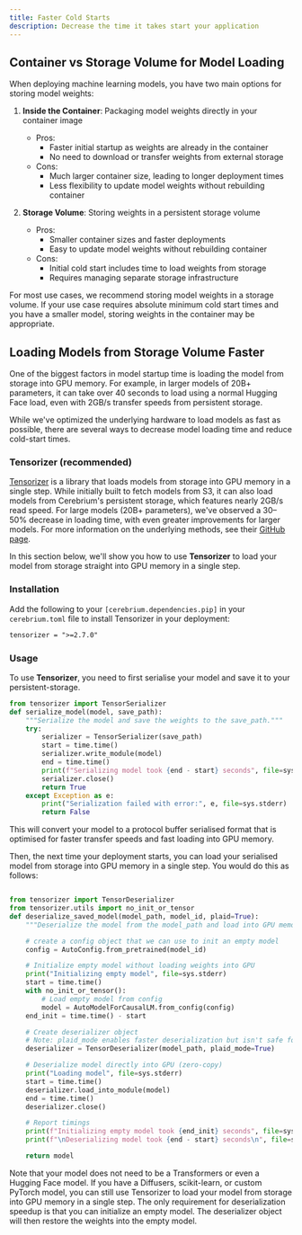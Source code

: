 ```yaml
---
title: Faster Cold Starts
description: Decrease the time it takes start your application
---
```


## Container vs Storage Volume for Model Loading

When deploying machine learning models, you have two main options for storing model weights:

1. **Inside the Container**: Packaging model weights directly in your container image
   - Pros:
     - Faster initial startup as weights are already in the container
     - No need to download or transfer weights from external storage
   - Cons:
     - Much larger container size, leading to longer deployment times
     - Less flexibility to update model weights without rebuilding container

2. **Storage Volume**: Storing weights in a persistent storage volume
   - Pros:
     - Smaller container sizes and faster deployments
     - Easy to update model weights without rebuilding container
   - Cons:
     - Initial cold start includes time to load weights from storage
     - Requires managing separate storage infrastructure

For most use cases, we recommend storing model weights in a storage volume. If your use case requires absolute minimum cold start times and you have a smaller model, storing weights in the container may be appropriate.

## Loading Models from Storage Volume Faster

One of the biggest factors in model startup time is loading the model from storage into GPU memory. For example, in larger models of 20B+ parameters, it can take over 40 seconds to load using a normal Hugging Face load, even with 2GB/s transfer speeds from persistent storage.

While we've optimized the underlying hardware to load models as fast as possible, there are several ways to decrease model loading time and reduce cold-start times.

### Tensorizer (recommended)

[Tensorizer](https://github.com/coreweave/tensorizer) is a library that loads models from storage into GPU memory in a single step. While initially built to fetch models from S3, it can also load models from Cerebrium's persistent storage, which features nearly 2GB/s read speed. For large models (20B+ parameters), we've observed a 30–50% decrease in loading time, with even greater improvements for larger models. For more information on the underlying methods, see their [GitHub page](https://github.com/coreweave/tensorizer).

In this section below, we'll show you how to use **Tensorizer** to load your model from storage straight into GPU memory in a single step.

### Installation

Add the following to your `[cerebrium.dependencies.pip]` in your `cerebrium.toml` file to install Tensorizer in your deployment:

```txt
tensorizer = ">=2.7.0"
```

### Usage

To use **Tensorizer**, you need to first serialise your model and save it to your persistent-storage.

```python
from tensorizer import TensorSerializer
def serialize_model(model, save_path):
    """Serialize the model and save the weights to the save_path."""
    try:
        serializer = TensorSerializer(save_path)
        start = time.time()
        serializer.write_module(model)
        end = time.time()
        print(f"Serializing model took {end - start} seconds", file=sys.stderr)
        serializer.close()
        return True
    except Exception as e:
        print("Serialization failed with error:", e, file=sys.stderr)
        return False
```

This will convert your model to a protocol buffer serialised format that is optimised for faster transfer speeds and fast loading into GPU memory.

Then, the next time your deployment starts, you can load your serialised model from storage into GPU memory in a single step.
You would do this as follows:

```python

from tensorizer import TensorDeserializer
from tensorizer.utils import no_init_or_tensor
def deserialize_saved_model(model_path, model_id, plaid=True):
    """Deserialize the model from the model_path and load into GPU memory."""

    # create a config object that we can use to init an empty model
    config = AutoConfig.from_pretrained(model_id)

    # Initialize empty model without loading weights into GPU
    print("Initializing empty model", file=sys.stderr)
    start = time.time()
    with no_init_or_tensor():
        # Load empty model from config
        model = AutoModelForCausalLM.from_config(config)
    end_init = time.time() - start

    # Create deserializer object
    # Note: plaid_mode enables faster deserialization but isn't safe for training
    deserializer = TensorDeserializer(model_path, plaid_mode=True)

    # Deserialize model directly into GPU (zero-copy)
    print("Loading model", file=sys.stderr)
    start = time.time()
    deserializer.load_into_module(model)
    end = time.time()
    deserializer.close()

    # Report timings
    print(f"Initializing empty model took {end_init} seconds", file=sys.stderr)
    print(f"\nDeserializing model took {end - start} seconds\n", file=sys.stderr)

    return model
```

Note that your model does not need to be a Transformers or even a Hugging Face model. If you have a Diffusers, scikit-learn, or custom PyTorch model, you can still use Tensorizer to load your model from storage into GPU memory in a single step. The only requirement for deserialization speedup is that you can initialize an empty model. The deserializer object will then restore the weights into the empty model.
